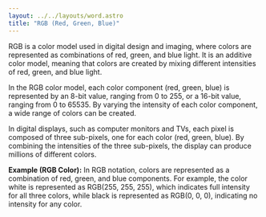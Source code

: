 ```yaml
---
layout: ../../layouts/word.astro
title: "RGB (Red, Green, Blue)"
---
```

RGB is a color model used in digital design and imaging, where colors are represented as combinations of red, green, and blue light. It is an additive color model, meaning that colors are created by mixing different intensities of red, green, and blue light.

In the RGB color model, each color component (red, green, blue) is represented by an 8-bit value, ranging from 0 to 255, or a 16-bit value, ranging from 0 to 65535. By varying the intensity of each color component, a wide range of colors can be created.

In digital displays, such as computer monitors and TVs, each pixel is composed of three sub-pixels, one for each color (red, green, blue). By combining the intensities of the three sub-pixels, the display can produce millions of different colors.

**Example (RGB Color):**
In RGB notation, colors are represented as a combination of red, green, and blue components. For example, the color white is represented as RGB(255, 255, 255), which indicates full intensity for all three colors, while black is represented as RGB(0, 0, 0), indicating no intensity for any color.